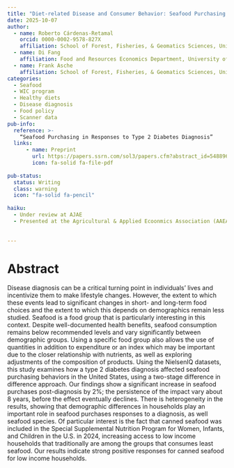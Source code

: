 ```yaml
---
title: "Diet-related Disease and Consumer Behavior: Seafood Purchasing Responses to Type 2 Diabetes Diagnosis"
date: 2025-10-07
author:
  - name: Roberto Cárdenas-Retamal
    orcid: 0000-0002-9578-827X
    affiliation: School of Forest, Fisheries, & Geomatics Sciences, University of Florida
  - name: Di Fang
    affiliation: Food and Resources Economics Department, University of Florida
  - name: Frank Asche
    affiliation: School of Forest, Fisheries, & Geomatics Sciences, University of Florida
categories:
  - Seafood 
  - WIC program
  - Healthy diets
  - Disease diagnosis
  - Food policy 
  - Scanner data
pub-info:
  reference: >-
    “Seafood Purchasing in Responses to Type 2 Diabetes Diagnosis”
  links: 
      - name: Preprint
        url: https://papers.ssrn.com/sol3/papers.cfm?abstract_id=5488969
        icon: fa-solid fa-file-pdf  
    
pub-status: 
  status: Writing
  class: warning
  icon: "fa-solid fa-pencil"
  
haiku: 
  - Under review at AJAE
  - Presented at the Agricultural & Applied Ecoonmics Association (AAEA) 2024 conference in New Orleans
  
  
---
```


# Abstract 

Disease diagnosis can be a critical turning point in individuals’ lives and incentivize them to make lifestyle changes.
However, the extent to which these events lead to significant changes in short- and long-term food choices and the
extent to which this depends on demographics remain less studied. Seafood is a food group that is particularly interesting
in this context. Despite well-documented health benefits, seafood consumption remains below recommended
levels and vary significantly between demographic groups. Using a specific food group also allows the use of quantities
in addition to expenditure or an index which may be important due to the closer relationship with nutrients,
as well as exploring adjustments of the composition of products. Using the NielsenIQ datasets, this study examines
how a type 2 diabetes diagnosis affected seafood purchasing behaviors in the United States, using a two-stage difference
in difference approach. Our findings show a significant increase in seafood purchases post-diagnosis by 2%;
the persistence of the impact vary about 8 years, before the effect eventually declines. There is heterogeneity in the
results, showing that demographic differences in households play an important role in seafood purchases responses
to a diagnosis, as well seafood species. Of particular interest is the fact that canned seafood was included in the Special
Supplemental Nutrition Program for Women, Infants, and Children in the U.S. in 2024, increasing access to low
income households that traditionally are among the groups that consumes least seafood. Our results indicate strong
positive responses for canned seafood for low income households.
